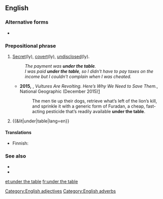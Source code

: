 {{also|under-the-table}}
==English==

===Alternative forms===
* {{l|en|under-the-table}} {{qualifier|attributive use}}

===Prepositional phrase===
{{head|en|prepositional phrase|head=[[under]] [[the]] [[table]]}}

# {{lb|en|adjectival|and|adverbial}} [[secret|Secret]](ly), [[covert]](ly), [[undisclosed]](ly).
#: ''The payment was '''under the table'''.''
#: ''I was paid '''under the table''', so I didn't have to pay taxes on the income but I couldn't complain when I was cheated.''
#* '''2015,''' {{w|Elizabeth Royte}}, ''Vultures Are Revolting. Here’s Why We Need to Save Them.'', National Geographic (December 2015)[http://ngm.nationalgeographic.com/2016/01/vultures-text]
#*:  The men tie up their dogs, retrieve what’s left of the lion’s kill, and sprinkle it with a generic form of Furadan, a cheap, fast-acting pesticide that’s readily available '''under the table'''.
# {{&lit|under|table|lang=en}}

====Translations====
{{trans-top|secretly}}
* Finnish: {{t+|fi|pimeästi}}
{{trans-mid}}
{{trans-bottom}}

===See also===
* {{l|en|drink someone under the table}}
* {{l|en|talk someone under the table}}

[[Category:English adjectives]]
[[Category:English adverbs]]

[[et:under the table]]
[[fr:under the table]]